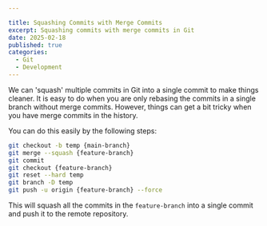 ```yaml
---

title: Squashing Commits with Merge Commits
excerpt: Squashing commits with merge commits in Git
date: 2025-02-18
published: true
categories:
  - Git
  - Development
---
```


We can 'squash' multiple commits in Git into a single commit to make things cleaner. It is easy to do when you are only rebasing the commits in a single branch without merge commits. However, things can get a bit tricky when you have merge commits in the history.

You can do this easily by the following steps:

```bash
git checkout -b temp {main-branch}
git merge --squash {feature-branch}
git commit 
git checkout {feature-branch}
git reset --hard temp
git branch -D temp
git push -u origin {feature-branch} --force
```

This will squash all the commits in the `feature-branch` into a single commit and push it to the remote repository.